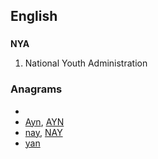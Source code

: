==English==

==={{initialism}}===
'''NYA'''

# {{US}} National Youth Administration

===Anagrams===
* {{alphagram|[[any#English|any]]}} 
* [[Ayn#English|Ayn]], [[AYN#English|AYN]]
* [[nay#English|nay]], [[NAY#English|NAY]]
* [[yan#English|yan]]